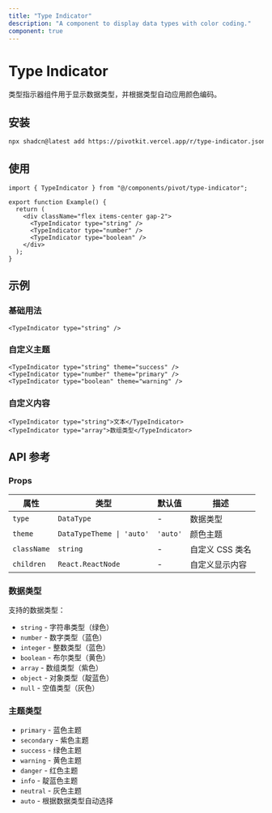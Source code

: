 ```yaml
---
title: "Type Indicator"
description: "A component to display data types with color coding."
component: true
---
```


# Type Indicator

类型指示器组件用于显示数据类型，并根据类型自动应用颜色编码。

<ComponentPreview name="type-indicator-demo" />

## 安装

```bash
npx shadcn@latest add https://pivotkit.vercel.app/r/type-indicator.json
```

## 使用

```tsx
import { TypeIndicator } from "@/components/pivot/type-indicator";

export function Example() {
  return (
    <div className="flex items-center gap-2">
      <TypeIndicator type="string" />
      <TypeIndicator type="number" />
      <TypeIndicator type="boolean" />
    </div>
  );
}
```

## 示例

### 基础用法

```tsx
<TypeIndicator type="string" />
```

### 自定义主题

```tsx
<TypeIndicator type="string" theme="success" />
<TypeIndicator type="number" theme="primary" />
<TypeIndicator type="boolean" theme="warning" />
```

### 自定义内容

```tsx
<TypeIndicator type="string">文本</TypeIndicator>
<TypeIndicator type="array">数组类型</TypeIndicator>
```

## API 参考

### Props

| 属性        | 类型                      | 默认值   | 描述            |
| ----------- | ------------------------- | -------- | --------------- |
| `type`      | `DataType`                | -        | 数据类型        |
| `theme`     | `DataTypeTheme \| 'auto'` | `'auto'` | 颜色主题        |
| `className` | `string`                  | -        | 自定义 CSS 类名 |
| `children`  | `React.ReactNode`         | -        | 自定义显示内容  |

### 数据类型

支持的数据类型：

- `string` - 字符串类型（绿色）
- `number` - 数字类型（蓝色）
- `integer` - 整数类型（蓝色）
- `boolean` - 布尔类型（黄色）
- `array` - 数组类型（紫色）
- `object` - 对象类型（靛蓝色）
- `null` - 空值类型（灰色）

### 主题类型

- `primary` - 蓝色主题
- `secondary` - 紫色主题
- `success` - 绿色主题
- `warning` - 黄色主题
- `danger` - 红色主题
- `info` - 靛蓝色主题
- `neutral` - 灰色主题
- `auto` - 根据数据类型自动选择
